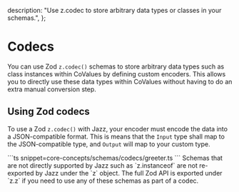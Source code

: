 
  description:
    "Use z.codec to store arbitrary data types or classes in your schemas.",
};

# Codecs

You can use Zod `z.codec()` schemas to store arbitrary data types such as class instances within CoValues by defining custom encoders.
This allows you to directly use these data types within CoValues without having to do an extra manual conversion step.

## Using Zod codecs

To use a Zod `z.codec()` with Jazz, your encoder must encode the data into a JSON-compatible format.
This is means that the `Input` type shall map to the JSON-compatible type, and `Output` will map to your custom type.

<CodeGroup>
```ts snippet=core-concepts/schemas/codecs/greeter.ts
```
</CodeGroup>

<Alert className="mt-4 flex gap-2 items-center" variant="info">
Schemas that are not directly supported by Jazz such as `z.instanceof` are not re-exported by Jazz under the `z` object.
The full Zod API is exported under `z.z` if you need to use any of these schemas as part of a codec.
</Alert>

